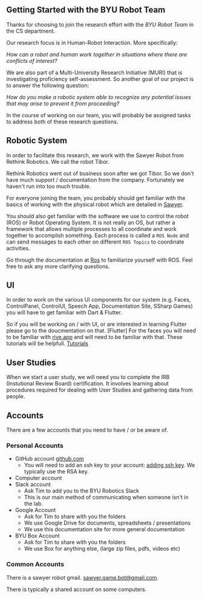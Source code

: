 ## Getting Started with the BYU Robot Team

Thanks for choosing to join the research effort with the _BYU Robot Team_ in the CS department.

Our research focus is in Human-Robot Interaction. More specifically:

_How can a robot and human work together in situations where there are conflicts of interest?_

We are also part of a Multi-University Research Initiative (MURI) that is investigating proficiency self-assessment. So another goal of our project is to answer the following question:

_How do you make a robotic system able to recognize any potential issues that may arise to prevent it from proceeding?_

In the course of working on our team, you will probably be assigned tasks to address both of these research questions.

## Robotic System

In order to facilitate this research, we work with the Sawyer Robot from Rethink Robotics. We call the robot Tibor.

Rethink Robotics went out of business soon after we got Tibor. So we don't have much support / documentation from the company. Fortunately we haven't run into too much trouble.

For everyone joining the team, you probably should get familiar with the basics of working with the physical robot which are detailed in [Sawyer](/sawyer/Sawyer).

You should also get familiar with the software we use to control the robot (ROS) or Robot Operating System. It is not really an OS, but rather a framework that allows multiple processes to all coordinate and work together to accomplish something. Each process is called a `ROS Node` and can send messages to each other on different `ROS Topics` to coordinate activities.

Go through the documentation at [Ros](/ros/ROS) to familiarize yourself with ROS. Feel free to ask any more clarifying questions.

## UI

In order to work on the various UI components for our system (e.g. Faces, ControlPanel, ControlUI, Speech App, Documentation Site, SSharp Games) you will have to get familiar with Dart & Flutter.

So if you will be working on / with UI, or are interested in learning Flutter please go to the doucmentation on that. [Flutter]
For the faces you will need to be familiar with [rive.app](https://rive.app/) and will need to be familiar with that. These tutorials will be helpfull. [Tutorials](https://docs.rive.app/tutorials)

## User Studies

When we start a user study, we will need you to complete the IRB (Instutional Review Board) certification. It involves learning about procedures required for dealing with User Studies and gathering data from people.

## Accounts

There are a few accounts that you need to have / or be aware of.

### Personal Accounts

- GitHub account [github.com](https://github.com)
  - You will need to add an ssh key to your account: [adding ssh key](https://gitlab.com/help/ssh/README#generating-a-new-ssh-key-pair). We typically use the RSA key.
- Computer account
- Slack account
  - Ask Tim to add you to the BYU Robotics Slack
  - This is our main method of communicating when someone isn't in the lab.
- Google Account
  - Ask for Tim to share with you the folders
  - We use Google Drive for documents, spreadsheets / presentations
  - We use this documentation site for more general documentation
- BYU Box Account
  - Ask for Tim to share with you the folders
  - We use Box for anything else, (large zip files, pdfs, videos etc)

### Common Accounts

There is a sawyer robot gmail. sawyer.game.bot@gmail.com.

There is typically a shared account on some computers.
